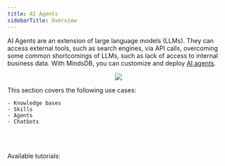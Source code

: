 ```yaml
---
title: AI Agents
sidebarTitle: Overview
---
```


AI Agents are an extension of large language models (LLMs). They can access external tools, such as search engines, via API calls, overcoming some common shortcomings of LLMs, such as lack of access to internal business data. With MindsDB, you can customize and deploy [AI agents](/mindsdb_sql/agents/agent).

<p align="center">
  <img src="/assets/use_cases/ai_agents.jpg" />
</p>

This section covers the following use cases:
    
    - Knowledge bases
    - Skills
    - Agents
    - Chatbots

<br></br>

<Tip>
Available tutorials:

<CardGroup cols={4}>
    <Card title="Agents and Chatbots" icon="link" href="/use-cases/ai_agents/chatbots_agents"></Card>
    <Card title="Chatbot with a Text2SQL Skill" icon="link" href="/use-cases/ai_agents/create-chatbot"></Card>
    <Card title="Chatbot with a Knowledge Base" icon="link" href="/use-cases/ai_agents/create-chatbot-kb"></Card>
</CardGroup>

</Tip>
